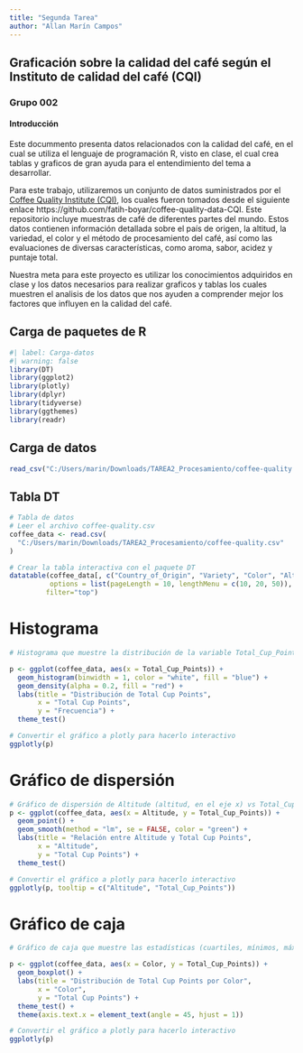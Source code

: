---
title: "Segunda Tarea"
author: "Allan Marín Campos"
---

## Graficación sobre la calidad del café según el Instituto de calidad del café (CQI)

### Grupo 002

#### Introducción

Este docummento presenta datos relacionados con la calidad del café, en el cual se utiliza el lenguaje de programación R, visto en clase, el cual crea tablas y graficos de gran ayuda para el entendimiento del tema a desarrollar. 

Para este trabajo, utilizaremos un conjunto de datos suministrados por el [Coffee Quality Institute (CQI)](https://github.com/fatih-boyar/coffee-quality-data-CQI), los cuales fueron tomados desde el siguiente enlace https://github.com/fatih-boyar/coffee-quality-data-CQI. Este repositorio incluye muestras de café de diferentes partes del mundo. Estos datos contienen información detallada sobre el país de origen, la altitud, la variedad, el color y el método de procesamiento del café, así como las evaluaciones de diversas características, como aroma, sabor, acidez y puntaje total.

Nuestra meta para este proyecto es utilizar los conocimientos adquiridos en clase y los datos necesarios para realizar graficos y tablas los cuales muestren el analisis de los datos que nos ayuden a comprender mejor los factores que influyen en la calidad del café.

## Carga de paquetes de R

```{r}
#| label: Carga-datos
#| warning: false
library(DT)
library(ggplot2)
library(plotly)
library(dplyr)
library(tidyverse)
library(ggthemes)
library(readr)
```

## Carga de datos

```{r}
read_csv("C:/Users/marin/Downloads/TAREA2_Procesamiento/coffee-quality.csv")
```

## Tabla DT

```{r}
# Tabla de datos
# Leer el archivo coffee-quality.csv 
coffee_data <- read.csv(
  "C:/Users/marin/Downloads/TAREA2_Procesamiento/coffee-quality.csv"
)

# Crear la tabla interactiva con el paquete DT
datatable(coffee_data[, c("Country_of_Origin", "Variety", "Color", "Altitude", "Total_Cup_Points")],
          options = list(pageLength = 10, lengthMenu = c(10, 20, 50)),
         filter="top")
```

# Histograma

```{r}

# Histograma que muestre la distribución de la variable Total_Cup_Points

p <- ggplot(coffee_data, aes(x = Total_Cup_Points)) +
  geom_histogram(binwidth = 1, color = "white", fill = "blue") +
  geom_density(alpha = 0.2, fill = "red") +
  labs(title = "Distribución de Total Cup Points",
       x = "Total Cup Points",
       y = "Frecuencia") +
  theme_test()

# Convertir el gráfico a plotly para hacerlo interactivo
ggplotly(p)

```

# Gráfico de dispersión

```{r}
# Gráfico de dispersión de Altitude (altitud, en el eje x) vs Total_Cup_Points (puntaje total, en el eje y)
p <- ggplot(coffee_data, aes(x = Altitude, y = Total_Cup_Points)) +
  geom_point() +
  geom_smooth(method = "lm", se = FALSE, color = "green") +
  labs(title = "Relación entre Altitude y Total Cup Points",
       x = "Altitude",
       y = "Total Cup Points") +
  theme_test()

# Convertir el gráfico a plotly para hacerlo interactivo
ggplotly(p, tooltip = c("Altitude", "Total_Cup_Points"))

```

# Gráfico de caja

```{r}
# Gráfico de caja que muestre las estadísticas (cuartiles, mínimos, máximos y valores atípicos) de la variable Total_Cup_Points (puntaje total) para cada valor de la variable Color (color)

p <- ggplot(coffee_data, aes(x = Color, y = Total_Cup_Points)) +
  geom_boxplot() +
  labs(title = "Distribución de Total Cup Points por Color",
       x = "Color",
       y = "Total Cup Points") +
  theme_test() +
  theme(axis.text.x = element_text(angle = 45, hjust = 1))

# Convertir el gráfico a plotly para hacerlo interactivo
ggplotly(p)

```
